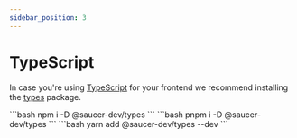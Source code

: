 ```yaml
---
sidebar_position: 3
---
```



# TypeScript

In case you're using [TypeScript](https://www.typescriptlang.org/) for your frontend we recommend installing the [types](https://github.com/saucer/types) package.

<Tabs>
  <TabItem value="npm" label="npm" default>
    ```bash
    npm i -D @saucer-dev/types
    ```
  </TabItem>
  <TabItem value="pnpm" label="pnpm">
    ```bash
    pnpm i -D @saucer-dev/types
    ```
  </TabItem>
  <TabItem value="yarn" label="Yarn">
    ```bash
    yarn add @saucer-dev/types --dev
    ```
  </TabItem>
</Tabs>
